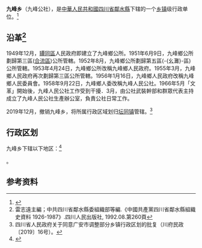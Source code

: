{{中国乡级行政区|51/16/23/208/000}}
'''九峰乡'''（九峰公社），是[[中華人民共和國|中華人民共和國]][[四川省|四川省]][[鄰水縣|鄰水縣]]下辖的一个[[乡镇|乡镇]]级行政单位。<ref>{{PRC admin/ref sgc|{{PRC admin/parent|51/16/23/208/000}}}}</ref>

== 沿革<ref>雷志遠主編；中共四川省鄰水縣委組織部等編.《中國共產黨四川省鄰水縣組織史資料 1926-1987》.四川人民出版社, 1992.08.第260頁</ref>==
1949年12月，[[罈同區|罈同區]]人民政府即建立了九峰鄉公所。1951年6月9日，九峰鄉公所劃歸第三區([[合流區|合流區]])公所管轄。1952年8月，九峰鄉公所劃歸第五區(-{幺灘}-區)公所管轄。1953年4月24日，九峰鄉公所改稱九峰鄉人民政府。1955年3月，九峰鄉人民政府再次劃歸第三區公所管轄。1956年1月16日，九峰鄉人民政府改稱九峰鄉人民委員會。1958年9月22日，九峰鄉人委改稱九峰人民公社。1966年5月「文革」開始後，九峰人民公社工作受到干擾．3月，由公社武裝幹部和群眾代表主持成立了九峰人民公社生產辦公室，負責公社日常工作。

2019年12月，撤销九峰乡，将所属行政区域划归[[坛同镇|坛同镇]]管辖。<ref>四川省人民政府关于同意广安市调整部分乡镇行政区划的批复（川府民政〔2019〕16号）。</ref>

== 行政区划 ==
九峰乡下辖以下地区：<ref>{{PRC admin/ref sgc|51/16/23/208/000}}</ref>

{{PRC admin/children|51/16/23/208/000}}。

== 参考资料 ==
{{reflist}}

{{鄰水縣行政區劃（1949年12月21日至1950年2月）}}
{{鄰水縣行政區劃（1950年2月至1951年6月9日）}}
{{鄰水縣行政區劃（1951年6月9日至1952年7月17日）}}
{{鄰水縣行政區劃（1952年7月17日至1953年4月24日）}}
{{鄰水縣行政區劃（1953年4月24日至1953年9月4日）}}
{{鄰水縣行政區劃（1953年9月4日至1955年3月5日）}}
{{鄰水縣行政區劃（1955年3月5日至1956年1月24日）}}
{{鄰水縣行政區劃（1956年1月24日至1963年5月25日）}}
{{鄰水縣行政區劃（1963年5月25日至1993年12月31日）}}
{{鄰水縣行政區劃}}
{{PRC admin/navcat|51/16/23/208/000}}